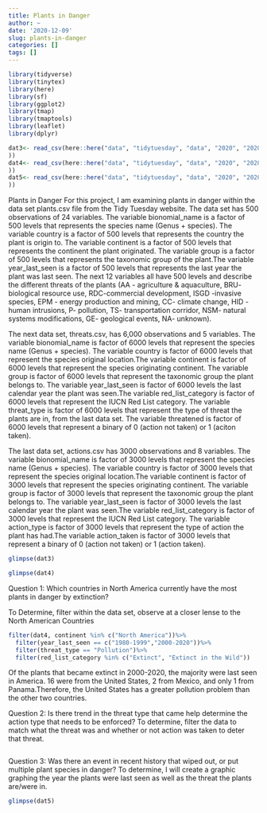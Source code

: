 ```yaml
---
title: Plants in Danger
author: ~
date: '2020-12-09'
slug: plants-in-danger
categories: []
tags: []
---
```


```r
library(tidyverse)
library(tinytex)
library(here)
library(sf)
library(ggplot2)
library(tmap)
library(tmaptools)
library(leaflet)
library(dplyr)
```

```r
dat3<- read_csv(here::here("data", "tidytuesday", "data", "2020", "2020-08-18", "plants.csv"
))
dat4<- read_csv(here::here("data", "tidytuesday", "data", "2020", "2020-08-18", "threats.csv"
))
dat5<- read_csv(here::here("data", "tidytuesday", "data", "2020", "2020-08-18", "actions.csv"
))


```

Plants in Danger
For this project, I am examining plants in danger within the data set plants.csv file from the Tidy Tuesday website. The data set has 500 observations of 24 variables. The variable bionomial_name is a factor of 500 levels that represents the species name (Genus + species). The variable country is a factor of 500 levels that represents the country the plant is origin to. The variable continent is a factor of 500 levels that represents the continent the plant originated. The variable group is a factor of 500 levels that represents the taxonomic group of the plant.The variable year_last_seen is a factor of 500 levels that represents the last year the plant was last seen. The next 12 variables all have 500 levels and describe the different threats of the plants (AA - agriculture & aquaculture, BRU- biological resource use, RDC-commercial development, ISGD -invasive species, EPM - energy production and mining, CC- climate change, HID -human intrusions, P- pollution, TS- transportation corridor, NSM- natural systems modifications, GE- geological events, NA- unknown).

The next data set, threats.csv, has 6,000 observations and 5 variables. The variable bionomial_name is factor of 6000 levels that represent the species name (Genus + species). The variable country is factor of 6000 levels that represent the species original location.The variable continent is factor of 6000 levels that represent the species originating continent. The variable group is factor of 6000 levels that represent the taxonomic group the plant belongs to. The variable year_last_seen is factor of 6000 levels the last calendar year the plant was seen.The variable red_list_category is factor of 6000 levels that represent the IUCN Red List category. The variable threat_type is factor of 6000 levels that represent the type of threat the plants are in, from the last data set. The variable threatened is factor of 6000 levels that represent a binary of 0 (action not taken) or 1 (aciton taken).

The last data set, actions.csv has 3000 observations and 8 variables.
The variable bionomial_name is factor of 3000 levels that represent the species name (Genus + species). The variable country is factor of 3000 levels that represent the species original location.The variable continent is factor of 3000 levels that represent the species originating continent. The variable group is factor of 3000 levels that represent the taxonomic group the plant belongs to. The variable year_last_seen is factor of 3000 levels the last calendar year the plant was seen.The variable red_list_category is factor of 3000 levels that represent the IUCN Red List category. The variable action_type is factor of 3000 levels that represent the type of action the plant has had.The variable action_taken is factor of 3000 levels that represent a binary of 0 (action not taken) or 1 (action taken).

```r
glimpse(dat3)
```
```r
glimpse(dat4)

```
Question 1:
 Which countries in North America currently have the most plants in danger by extinction?
 
To Determine, filter within the data set, observe at a closer lense to the North American Countries
```r
filter(dat4, continent %in% c("North America"))%>%
  filter(year_last_seen == c("1980-1999","2000-2020"))%>%
  filter(threat_type == "Pollution")%>%
  filter(red_list_category %in% c("Extinct", "Extinct in the Wild"))
```
Of the plants that became extinct in 2000-2020, the majority were last seen in America. 16 were from the United States, 2 from Mexico, and only 1 from Panama.Therefore, the United States has a greater pollution problem than the other two countries.  



Question 2: Is there trend in the threat type that came help determine the action type that needs to be enforced?
To determine, filter the data to match what the threat was and whether or not action was taken to deter that threat. 
```r

```

Question 3: Was there an event in recent history that wiped out, or put multiple plant species in danger? 
To determine, I will create a graphic graphing the year the plants were last seen as well as the threat the plants are/were in. 
```r
glimpse(dat5)

```
